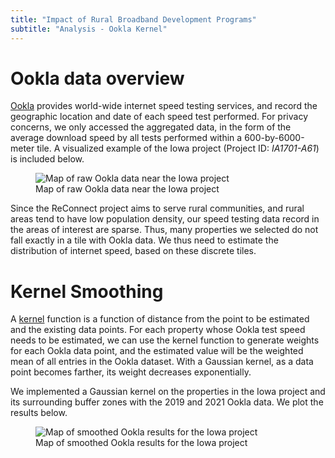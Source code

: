 ```yaml
---
title: "Impact of Rural Broadband Development Programs"
subtitle: "Analysis - Ookla Kernel"
---
```


# Ookla data overview

[Ookla](https://www.speedtest.net/) provides world-wide internet speed testing services, and record the geographic location and date of each speed test performed. For privacy concerns, we only accessed the aggregated data, in the form of the average download speed by all tests performed within a 600-by-6000-meter tile. A visualized example of the Iowa project (Project ID: *IA1701-A61*) is included below.

![Map of raw Ookla data near the Iowa project](img/ookla_raw.png)

Since the ReConnect project aims to serve rural communities, and rural areas tend to have low population density, our speed testing data record in the areas of interest are sparse. Thus, many properties we selected do not fall exactly in a tile with Ookla data. We thus need to estimate the distribution of internet speed, based on these discrete tiles.

# Kernel Smoothing

A [kernel](https://en.wikipedia.org/wiki/Kernel_(statistics)) function is a function of distance from the point to be estimated and the existing data points. For each property whose Ookla test speed needs to be estimated, we can use the kernel function to generate weights for each Ookla data point, and the estimated value will be the weighted mean of all entries in the Ookla dataset. With a Gaussian kernel, as a data point becomes farther, its weight decreases exponentially. 

We implemented a Gaussian kernel on the properties in the Iowa project and its surrounding buffer zones with the 2019 and 2021 Ookla data. We plot the results below.

![Map of smoothed Ookla results for the Iowa project](img/ookla_fitted.png)




